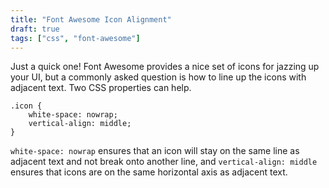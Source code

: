 ```yaml
---
title: "Font Awesome Icon Alignment"
draft: true
tags: ["css", "font-awesome"]
---
```


Just a quick one! Font Awesome provides a nice set of icons for jazzing up your UI, but a commonly asked question is how to line up the icons with adjacent text. Two CSS properties can help.

```
.icon {
    white-space: nowrap;
    vertical-align: middle;
}
```

`white-space: nowrap` ensures that an icon will stay on the same line as adjacent text and not break onto another line, and `vertical-align: middle` ensures that icons are on the same horizontal axis as adjacent text.
